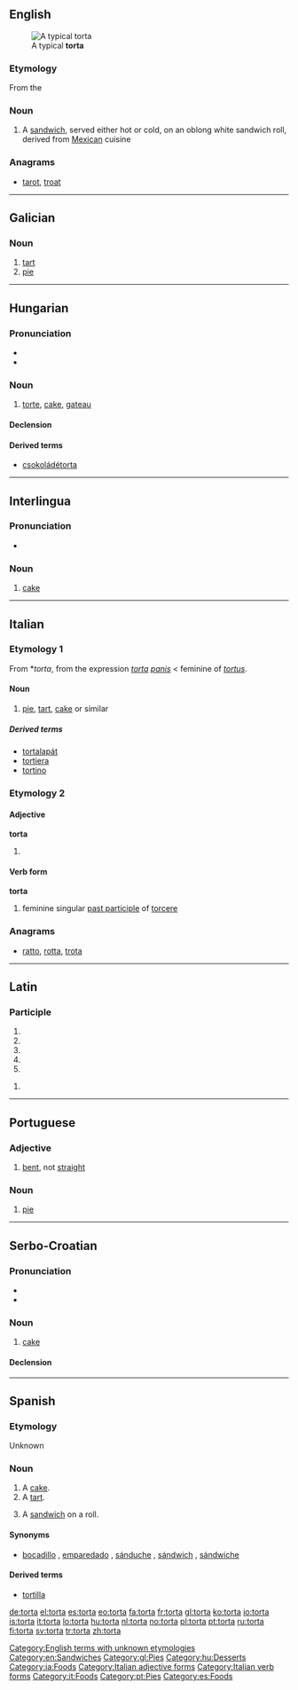 ==English==
[[File:TORTA DE HUEVO.jpg|thumb|A typical '''torta''']]

===Etymology===

From the {{etyl|es}} {{term|lang=es|torta}}

===Noun===
{{en-noun}}

# A [[sandwich]], served either hot or cold, on an oblong white sandwich roll, derived from [[Mexican]] cuisine

===Anagrams===
* [[tarot#English|tarot]], [[troat#English|troat]]

[[Category:English terms with unknown etymologies]]
[[Category:en:Sandwiches]]

----

==Galician==

===Noun===
{{gl-noun|f}}

# [[tart]]
# [[pie]]

[[Category:gl:Pies]]

----

==Hungarian==

===Pronunciation===
* {{IPA|/ˈtortɒ/|lang=hu}}
* {{hyphenation|tor|ta}}

===Noun===
{{hu-noun|pl=torták}}

# [[torte]], [[cake]], [[gateau]]

====Declension====
{{hu-decl-k-back|tort|á}}{{hu-pos-tok|tortá}}

====Derived terms====
* [[csokoládétorta]]

[[Category:hu:Desserts]]

----

==Interlingua==

===Pronunciation===
* {{IPA|/ˈtor.ta/|lang=ia}}

===Noun===
{{ia-noun|s}}

# [[cake]]

[[Category:ia:Foods]]

----

==Italian==

===Etymology 1===
From {{etyl|VL.|it}} *''torta'', from the expression ''[[torta]]'' ''[[panis]]'' < feminine of {{etyl|la|it}} ''[[tortus]]''.

====Noun====
{{it-noun|tort|f|a|e}}

# [[pie]], [[tart]], [[cake]] or similar

=====Derived terms=====
* [[tortalapát]]
* [[tortiera]]
* [[tortino]]

===Etymology 2===

====Adjective====
'''torta''' {{s}}

# {{feminine of|torto#Adjective|torto}}

====Verb form====
'''torta'''

# feminine singular [[past participle]] of [[torcere]]

===Anagrams===
* [[ratto#Italian|ratto]], [[rotta#Italian|rotta]], [[trota#Italian|trota]]

[[Category:Italian adjective forms]]
[[Category:Italian verb forms]]
[[Category:it:Foods]]

----

==Latin==

===Participle===
{{la-part-form|torta}}

# {{inflection of|tortus|tortus|nom|f|s|lang=la}}
# {{inflection of|tortus|tortus|nom|n|p|lang=la}}
# {{inflection of|tortus|tortus|acc|n|p|lang=la}}
# {{inflection of|tortus|tortus|voc|f|s|lang=la}}
# {{inflection of|tortus|tortus|voc|n|p|lang=la}}

{{la-part-form|tortā}}

# {{inflection of|tortus|tortus|abl|f|s|lang=la}}
{{count page|[[Wiktionary:Page count]]}}

----

==Portuguese==

===Adjective===
{{infl|pt|adjective|g=f|maculine|torto}}

# [[bent]], not [[straight]]

===Noun===
{{pt-noun|f|tortas}}

# [[pie]]

[[Category:pt:Pies]]

----

==Serbo-Croatian==

===Pronunciation===
* {{IPA|/tôːrta/|lang=sh}}
* {{hyphenation|tor|ta}}

===Noun===
{{sh-noun|g=f|head=tȏrta|r|торта|то̑рта}}

# [[cake]]

====Declension====
{{sh-decl-noun
|tȏrta|torte
|torte|tȍrātā / tȏrtī
|torti|tortama
|tortu|torte
|torto|torte
|torti|tortama
|tortom|tortama
}}

----

==Spanish==

===Etymology===
Unknown

===Noun===
{{es-noun-f}}

# A [[cake]].
# A [[tart]].
# {{context|Mexico}} A [[sandwich]] on a roll.

====Synonyms====
* {{sense|sandwich}}  [[bocadillo]] {{m}}, [[emparedado]] {{m}}, [[sánduche]] {{m}}, [[sándwich]] {{m}}, [[sándwiche]] {{m}}

====Derived terms====
* [[tortilla]] {{f}}

[[Category:es:Foods]]

[[de:torta]]
[[el:torta]]
[[es:torta]]
[[eo:torta]]
[[fa:torta]]
[[fr:torta]]
[[gl:torta]]
[[ko:torta]]
[[io:torta]]
[[is:torta]]
[[it:torta]]
[[lo:torta]]
[[hu:torta]]
[[nl:torta]]
[[no:torta]]
[[pl:torta]]
[[pt:torta]]
[[ru:torta]]
[[fi:torta]]
[[sv:torta]]
[[tr:torta]]
[[zh:torta]]
